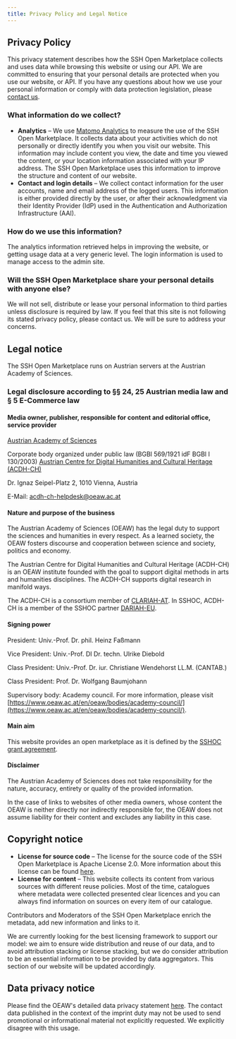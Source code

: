 ```yaml
---
title: Privacy Policy and Legal Notice
---
```

## Privacy Policy

This privacy statement describes how the SSH Open Marketplace collects and uses data while browsing
this website or using our API. We are committed to ensuring that your personal details are protected
when you use our website, or API. If you have any questions about how we use your personal
information or comply with data protection legislation, please [contact us](/contact).

### What information do we collect?

* **Analytics** – We use [Matomo Analytics](https://matomo.org/) to measure the use of the SSH Open
  Marketplace. It collects data about your activities which do not personally or directly identify
  you when you visit our website. This information may include content you view, the date and time
  you viewed the content, or your location information associated with your IP address. The SSH Open
  Marketplace uses this information to improve the structure and content of our website.
* **Contact and login details** – We collect contact information for the user accounts, name and
  email address of the logged users. This information is either provided directly by the user, or
  after their acknowledgment via their Identity Provider (IdP) used in the Authentication and
  Authorization Infrastructure (AAI).

### How do we use this information?

The analytics information retrieved helps in improving the website, or getting usage data at a very
generic level. The login information is used to manage access to the admin site.

### Will the SSH Open Marketplace share your personal details with anyone else?

We will not sell, distribute or lease your personal information to third parties unless disclosure
is required by law. If you feel that this site is not following its stated privacy policy, please
contact us. We will be sure to address your concerns.

## Legal notice

The SSH Open Marketplace runs on Austrian servers at the Austrian Academy of Sciences.

### Legal disclosure according to §§ 24, 25 Austrian media law and § 5 E-Commerce law

#### Media owner, publisher, responsible for content and editorial office, service provider

[Austrian Academy of Sciences](https://www.oeaw.ac.at/en/)

Corporate body organized under public law (BGBl 569/1921 idF BGBl I 130/2003)
[Austrian Centre for Digital Humanities and Cultural Heritage (ACDH-CH)](https://acdh.oeaw.ac.at/)

Dr. Ignaz Seipel-Platz 2, 1010 Vienna, Austria

E-Mail: [acdh-ch-helpdesk@oeaw.ac.at](mailto:acdh-ch-helpdesk@oeaw.ac.at)

#### Nature and purpose of the business

The Austrian Academy of Sciences (OEAW) has the legal duty to support the sciences and humanities in
every respect. As a learned society, the OEAW fosters discourse and cooperation between science and
society, politics and economy.

The Austrian Centre for Digital Humanities and Cultural Heritage (ACDH-CH) is an OEAW institute
founded with the goal to support digital methods in arts and humanities disciplines. The ACDH-CH
supports digital research in manifold ways.

The ACDH-CH is a consortium member of [CLARIAH-AT](https://clariah.at/). In SSHOC, ACDH-CH is a
member of the SSHOC partner [DARIAH-EU](https://www.dariah.eu/).

#### Signing power

President: Univ.-Prof. Dr. phil. Heinz Faßmann

Vice President: Univ.-Prof. DI Dr. techn. Ulrike Diebold

Class President: Univ.-Prof. Dr. iur. Christiane Wendehorst LL.M. (CANTAB.)

Class President: Prof. Dr. Wolfgang Baumjohann

Supervisory body: Academy council. For more information, please visit
[https://www.oeaw.ac.at/en/oeaw/bodies/academy-council/](https://www.oeaw.ac.at/en/oeaw/bodies/academy-council/).

#### Main aim

This website provides an open marketplace as it is defined by the
[SSHOC grant agreement](https://cordis.europa.eu/project/id/823782/).

#### Disclaimer

The Austrian Academy of Sciences does not take responsibility for the nature, accuracy, entirety or
quality of the provided information.

In the case of links to websites of other media owners, whose
content the OEAW is neither directly nor indirectly responsible for, the OEAW does not assume
liability for their content and excludes any liability in this case.

## Copyright notice

* **License for source code** – The license for the source code of the SSH Open Marketplace is
  Apache License 2.0. More information about this license can be found
  [here](https://choosealicense.com/licenses/apache-2.0/).
* **License for content** – This website collects its content from various sources with different
  reuse policies. Most of the time, catalogues where metadata were collected presented clear
  licences and you can always find information on sources on every item of our catalogue.

Contributors and Moderators of the SSH Open Marketplace enrich the metadata, add new information and
links to it.

We are currently looking for the best licensing framework to support our model: we aim to ensure
wide distribution and reuse of our data, and to avoid attribution stacking or license stacking, but
we do consider attribution to be an essential information to be provided by data aggregators. This
section of our website will be updated accordingly.

## Data privacy notice

Please find the OEAW's detailed data privacy statement [here](https://www.oeaw.ac.at/en/oeaw/data-protection/). The contact data published in the context
of the imprint duty may not be used to send promotional or informational material not explicitly
requested. We explicitly disagree with this usage.
